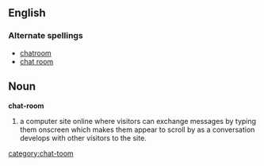 == English ==
=== Alternate spellings ===
*[[chatroom]]
*[[chat room]]

== Noun ==
'''chat-room'''
# a computer site online where visitors can exchange messages by typing them onscreen which makes them appear to scroll by as a conversation develops with other visitors to the site.

[[category:chat-toom]]